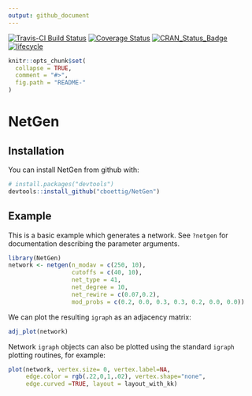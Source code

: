 ```yaml
---
output: github_document
---
```


[![Travis-CI Build Status](https://travis-ci.org/cboettig/NetGen.svg?branch=master)](https://travis-ci.org/cboettig/NetGen)
[![Coverage Status](https://img.shields.io/codecov/c/github/cboettig/NetGen/master.svg)](https://codecov.io/github/cboettig/NetGen?branch=master)
[![CRAN_Status_Badge](http://www.r-pkg.org/badges/version/NetGen)](https://cran.r-project.org/package=NetGen)
[![lifecycle](https://img.shields.io/badge/lifecycle-experimental-orange.svg)](https://www.tidyverse.org/lifecycle/#experimental)

<!-- README.md is generated from README.Rmd. Please edit that file -->

```r
knitr::opts_chunk$set(
  collapse = TRUE,
  comment = "#>",
  fig.path = "README-"
)
```

# NetGen


## Installation

You can install NetGen from github with:

```r
# install.packages("devtools")
devtools::install_github("cboettig/NetGen")
```

## Example

This is a basic example which generates a network. See `?netgen` for documentation describing the parameter arguments.  

```r
library(NetGen)
network <- netgen(n_modav = c(250, 10), 
                  cutoffs = c(40, 10), 
                  net_type = 41, 
                  net_degree = 10,
                  net_rewire = c(0.07,0.2),
                  mod_probs = c(0.2, 0.0, 0.3, 0.3, 0.2, 0.0, 0.0))
```

We can plot the resulting `igraph` as an adjacency matrix:

```r
adj_plot(network)
```

Network `igraph` objects can also be plotted using the standard `igraph` plotting routines, for example:

```r
plot(network, vertex.size= 0, vertex.label=NA, 
     edge.color = rgb(.22,0,1,.02), vertex.shape="none", 
     edge.curved =TRUE, layout = layout_with_kk)
```



